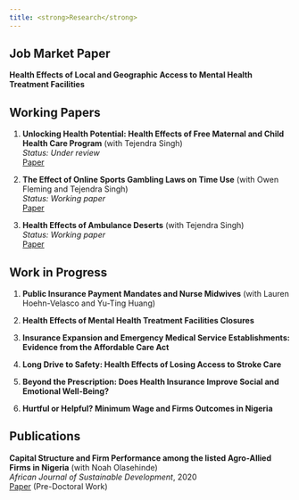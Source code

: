 ```yaml
---
title: <strong>Research</strong>
---
```


## <strong>Job Market Paper</strong>

**Health Effects of Local and Geographic Access to Mental Health Treatment Facilities**

## <strong>Working Papers</strong>

1. **Unlocking Health Potential: Health Effects of Free Maternal and Child Health Care Program** (with Tejendra Singh)  
   *Status: Under review*  
   [Paper](https://osf.io/preprints/osf/y6wzt)

2. **The Effect of Online Sports Gambling Laws on Time Use** (with Owen Fleming and Tejendra Singh)  
   *Status: Working paper*  
   [Paper](https://osf.io/preprints/osf/nxg6y_v1)

3. **Health Effects of Ambulance Deserts** (with Tejendra Singh)  
   *Status: Working paper*  
   [Paper](https://osf.io/preprints/osf/w23ap_v1)

## <strong>Work in Progress</strong>

1. **Public Insurance Payment Mandates and Nurse Midwives** (with Lauren Hoehn-Velasco and Yu-Ting Huang)

2. **Health Effects of Mental Health Treatment Facilities Closures**

3. **Insurance Expansion and Emergency Medical Service Establishments: Evidence from the Affordable Care Act**

4. **Long Drive to Safety: Health Effects of Losing Access to Stroke Care**

5. **Beyond the Prescription: Does Health Insurance Improve Social and Emotional Well-Being?**

6. **Hurtful or Helpful? Minimum Wage and Firms Outcomes in Nigeria**

## <strong>Publications</strong>

**Capital Structure and Firm Performance among the listed Agro-Allied Firms in Nigeria** (with Noah Olasehinde)  
*African Journal of Sustainable Development*, 2020  
[Paper](https://osf.io/preprints/socarxiv/6jzan_v1) (Pre-Doctoral Work) 